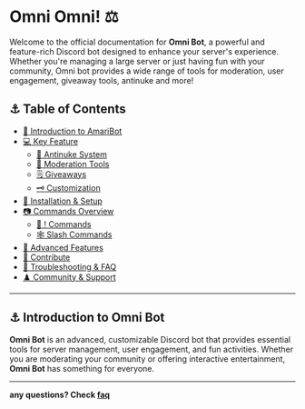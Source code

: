 # **Omni Omni! ⚖️**

Welcome to the official documentation for **Omni Bot**, a powerful and feature-rich Discord bot designed to enhance your server's experience. Whether you're managing a large server or just having fun with your community, Omni bot provides a wide range of tools for moderation, user engagement, giveaway tools, antinuke and more!

## **⚓️ Table of Contents**
- [🍚 Introduction to AmariBot](README.md)
- [💻 Key Feature](key_features.md)
  - [🏐 Antinuke System](antinuke.md)
  - [📼 Moderation Tools](moderation.md)
  - [🗒️ Giveaways](giveaways.md)
  - [🗝️ Customization](customization.md)
- [🐇 Installation & Setup](installation_setup.md)
- [📷 Commands Overview](commands_overview)
  - [🧻 ! Commands](!_commands.md)
  - [🕸️ Slash Commands](slash_commands.md)
- [🥛 Advanced Features](advanced_features.md)
- [🦈 Contribute](contribute.md)
- [ 🏐 Troubleshooting](troubleshooting)[ & FAQ](faq.md)
- [♟️ Community & Support](community_support)

---

## **⚓️ Introduction to Omni Bot**

**Omni Bot** is an advanced, customizable Discord bot that provides essential tools for server management, user engagement, and fun activities. Whether you are moderating your community or offering interactive entertainment, **Omni Bot** has something for everyone.

---

**any questions? Check [faq](faq.mdx)**
